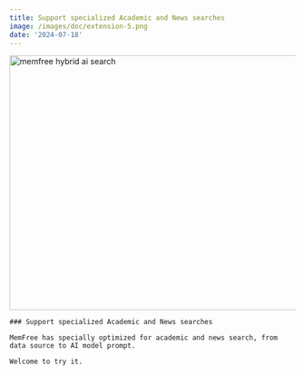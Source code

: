 ```yaml
---
title: Support specialized Academic and News searches
image: /images/doc/extension-5.png
date: '2024-07-18'
---
```


<Image
    src="/images/changelog/academic-new.jpg"
    width="800"
    height="450"
    alt="memfree hybrid ai search"
/>

<Card className="py-10 my-10" href="/">

    ### Support specialized Academic and News searches

    MemFree has specially optimized for academic and news search, from data source to AI model prompt.

    Welcome to try it.

</Card>
